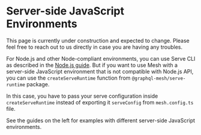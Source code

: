 
# Server-side JavaScript Environments

<Callout>
  This page is currently under construction and expected to change. Please feel free to reach out to
  us directly in case you are having any troubles.
</Callout>

For Node.js and other Node-compliant environments, you can use Serve CLI as described in the
[Node.js guide](/v1/serve/deployment/runtimes/nodejs). But if you want to use Mesh with a
server-side JavaScript environment that is not compatible with Node.js API, you can use the
`createServeRuntime` function from `@graphql-mesh/serve-runtime` package.

In this case, you have to pass your serve configuration inside `createServeRuntime` instead of
exporting it `serveConfig` from `mesh.config.ts` file.

See the guides on the left for examples with different server-side JavaScript environments.

